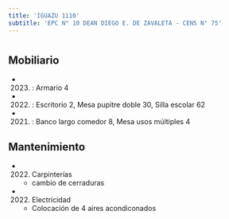 ```yaml
---
title: 'IGUAZU 1110'
subtitle: 'EPC N° 10 DEAN DIEGO E. DE ZAVALETA - CENS N° 75'
---
```


#


## Mobiliario

*  (2023) : Armario 4 

*  (2022) : Escritorio 2, Mesa pupitre doble 30, Silla escolar 62 

*  (2021) : Banco largo comedor 8, Mesa usos múltiples 4 





## Mantenimiento

*  (2022) Carpinterías 
    + cambio de cerraduras

*  (2022) Electricidad 
    + Colocación de 4 aires acondiconados




